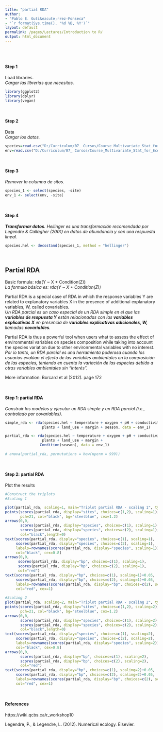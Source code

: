 ```yaml
---
title: "partial RDA"
author: 
- "Pablo E. Guti&eacute;rrez-Fonseca"
- "`r format(Sys.time(), '%d %B, %Y')`"
layout: default
permalink: /pages/Lectures/Introduction to R/
output: html_document
---
```

<br/>
<br/>

#### **Step 1**
Load libraries.<br>
_Cargar las librerias que necesitas._
```r
library(ggplot2)
library(dplyr)
library(vegan)
```

<br/>

#### **Step 2**
Data<br>
_Cargar los datos._
```r
species=read.csv("D:/Curriculum/07_ Cursos/Course_Multivariate_Stat_for_Ecological_Data/data/RDA_species.csv", header=T, row.names=NULL, sep=",")
env=read.csv("D:/Curriculum/07_ Cursos/Course_Multivariate_Stat_for_Ecological_Data/data/RDA_environmetal_standart.csv", header=T, row.names=NULL, sep=",")
```

<br/>

#### **Step 3**
_Remover la columna de sitos._
```r
species_1 <- select(species, -site)
env_1 <- select(env, -site)
```

<br/>

#### **Step 4**
**_Transformar datos._** _Hellinger es una transformaci&aacute;n recomendada por Legendre & Callagher (2001) en datos de abundancia y con una respuesta lineal._
```r
species.hel <- decostand(species_1, method = "hellinger")
```

<br/>

## **Partial RDA**
Basic formula:  rda(Y ~ X + Condition(Z))<br>
_La formula b&aacute;sica es:  rda(Y ~ X + Condition(Z))_<br>

Partial RDA is a special case of RDA in which the response variables Y are related to explanatory variables X in the presence of additional explanatory variables, W, called covariables.<br>
_Un RDA parcial es un caso especial de un RDA simple en el que las **variables de respuesta Y** est&aacute;n relacionadas con las **variables explicativas X** en presencia de **variables explicativas adicionales, W,** llamadas **covariables**._<br>

Partial RDA is thus a powerful tool when users what to assess the effect of environmental variables on species composition while taking into account the species variation due to other environmental variables with no interest. 
_Por lo tanto, un RDA parcial es una herramienta poderosa cuando los usuarios eval&uacute;an el efecto de las variables ambientales en la composici&oacute;n de las especies, teniendo en cuenta la variaci&oacute;n de las especies debido a otras variables ambientales sin "inter&eacute;s"._<br>

More information: Borcard et al (2012). page 172

<br>

#### **Step 1: partial RDA** 
_Construir los modelos y ejecutar un RDA simple y un RDA parcial (i.e., controlado por covariables)._ 
```r

simple_rda <- rda(species.hel ~ temperature + oxygen + pH + conductivity + 
                 plants + land_use + margin + season, data = env_1)

partial_rda <- rda(species.hel ~ temperature + oxygen + pH + conductivity + 
                 plants + land_use + margin +
                Condition(season), data = env_1)
                
# anova(partial_rda, permutations = how(nperm = 999))
```

<br/>

#### **Step 2: partial RDA** 
Plot the results
```r
#Construct the triplots
#Scaling 1

plot(partial_rda, scaling=1, main="Triplot partial RDA - scaling 1", type="none", xlab=c("RDA1"), ylab=c("RDA2"), xlim=c(-1,1), ylim=c(-1,1))
points(scores(partial_rda, display="sites", choices=c(1,2), scaling=1),
       pch=21, col="black", bg="steelblue", cex=1.2)
arrows(0,0,
       scores(partial_rda, display="species", choices=c(1), scaling=1),
       scores(partial_rda, display="species", choices=c(2), scaling=1),
       col="black",length=0)
text(scores(partial_rda, display="species", choices=c(1), scaling=1),
     scores(partial_rda, display="species", choices=c(2), scaling=1),
     labels=rownames(scores(partial_rda, display="species", scaling=1)),
     col="black", cex=0.8)  
arrows(0,0,
      scores(partial_rda, display="bp", choices=c(1), scaling=1),
      scores(partial_rda, display="bp", choices=c(2), scaling=1),
      col="red")
text(scores(partial_rda, display="bp", choices=c(1), scaling=1)+0.05,
     scores(partial_rda, display="bp", choices=c(2), scaling=1)+0.05,
     labels=rownames(scores(partial_rda, display="bp", choices=c(2), scaling=1)),
     col="red", cex=1) 
 
#Scaling 2
plot(partial_rda, scaling=2, main="Triplot partial RDA - scaling 2", type="none", xlab=c("RDA1"), ylab=c("RDA2"), xlim=c(-1,1), ylim=c(-1,1))
points(scores(partial_rda, display="sites", choices=c(1,2), scaling=2),
       pch=21, col="black", bg="steelblue", cex=1.2)
arrows(0,0,
       scores(partial_rda, display="species", choices=c(1), scaling=2),
       scores(partial_rda, display="species", choices=c(2), scaling=2),
       col="black",length=0)
text(scores(partial_rda, display="species", choices=c(1), scaling=2),
     scores(partial_rda, display="species", choices=c(2), scaling=2),
     labels=rownames(scores(partial_rda, display="species", scaling=2)),
     col="black", cex=0.8)  
arrows(0,0,
       scores(partial_rda, display="bp", choices=c(1), scaling=2),
       scores(partial_rda, display="bp", choices=c(2), scaling=2),
       col="red")
text(scores(partial_rda, display="bp", choices=c(1), scaling=2)+0.05,
     scores(partial_rda, display="bp", choices=c(2), scaling=2)+0.05,
     labels=rownames(scores(partial_rda, display="bp", choices=c(2), scaling=2)),
     col="red", cex=1)  

```

<br/>


#### **References**
https://wiki.qcbs.ca/r_workshop10

Legendre, P., & Legendre, L. (2012). Numerical ecology. Elsevier.

<br/>
<br/>
